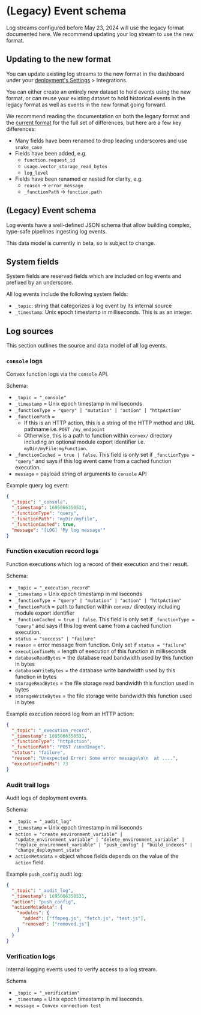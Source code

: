 # (Legacy) Event schema

<Admonition type="info">
  Log streams configured before May 23, 2024 will use the legacy format
  documented here. We recommend updating your log stream to use the new format.
</Admonition>

## Updating to the new format

You can update existing log streams to the new format in the dashboard under
your [deployment's Settings](https://dashboard.convex.dev/deployment/settings) >
Integrations.

You can either create an entirely new dataset to hold events using the new
format, or can reuse your existing dataset to hold historical events in the
legacy format as well as events in the new format going forward.

We recommend reading the documentation on both the legacy format and the
[current format](/docs/production/integrations/log-streams/log-streams.mdx#log-event-schema-beta)
for the full set of differences, but here are a few key differences:

- Many fields have been renamed to drop leading underscores and use `snake_case`
- Fields have been added, e.g.
  - `function.request_id`
  - `usage.vector_storage_read_bytes`
  - `log_level`
- Fields have been renamed or nested for clarity, e.g.
  - `reason` -> `error_message`
  - `_functionPath` -> `function.path`

## (Legacy) Event schema

Log events have a well-defined JSON schema that allow building complex,
type-safe pipelines ingesting log events.

This data model is currently in beta, so is subject to change.

## System fields

System fields are reserved fields which are included on log events and prefixed
by an underscore.

All log events include the following system fields:

- `_topic`: string that categorizes a log event by its internal source
- `_timestamp`: Unix epoch timestamp in milliseconds. This is as an integer.

## Log sources

This section outlines the source and data model of all log events.

### `console` logs

Convex function logs via the `console` API.

Schema:

- `_topic = "_console"`
- `_timestamp` = Unix epoch timestamp in milliseconds
- `_functionType = "query" | "mutation" | "action" | "httpAction"`
- `_functionPath` =
  - If this is an HTTP action, this is a string of the HTTP method and URL
    pathname i.e. `POST /my_endpoint`
  - Otherwise, this is a path to function within `convex/` directory including
    an optional module export identifier i.e. `myDir/myFile:myFunction`.
- `_functionCached = true | false`. This field is only set if
  `_functionType = "query"` and says if this log event came from a cached
  function execution.
- `message` = payload string of arguments to `console` API

Example query log event:

```json
{
  "_topic": "_console",
  "_timestamp": 1695066350531,
  "_functionType": "query",
  "_functionPath": "myDir/myFile",
  "_functionCached": true,
  "message": "[LOG] 'My log message'"
}
```

### Function execution record logs

Function executions which log a record of their execution and their result.

Schema:

- `_topic = "_execution_record"`
- `_timestamp` = Unix epoch timestamp in milliseconds
- `_functionType = "query" | "mutation" | "action" | "httpAction"`
- `_functionPath` = path to function within `convex/` directory including module
  export identifier
- `_functionCached = true | false`. This field is only set if
  `_functionType = "query"` and says if this log event came from a cached
  function execution.
- `status = "success" | "failure"`
- `reason` = error message from function. Only set if `status = "failure"`
- `executionTimeMs` = length of execution of this function in milliseconds
- `databaseReadBytes` = the database read bandwidth used by this function in
  bytes
- `databaseWriteBytes` = the database write bandwidth used by this function in
  bytes
- `storageReadBytes` = the file storage read bandwidth this function used in
  bytes
- `storageWriteBytes` = the file storage write bandwidth this function used in
  bytes

Example execution record log from an HTTP action:

```json
{
  "_topic": "_execution_record",
  "_timestamp": 1695066350531,
  "_functionType": "httpAction",
  "_functionPath": "POST /sendImage",
  "status": "failure",
  "reason": "Unexpected Error: Some error message\n\n  at ....",
  "executionTimeMs": 73
}
```

### Audit trail logs

Audit logs of deployment events.

Schema:

- `_topic = "_audit_log"`
- `_timestamp` = Unix epoch timestamp in milliseconds
- `action = "create_environment_variable" | "update_environment_variable" | "delete_environment_variable" | "replace_environment_variable" | "push_config" | "build_indexes" | "change_deployment_state"`
- `actionMetadata` = object whose fields depends on the value of the `action`
  field.

Example `push_config` audit log:

```json
{
  "_topic": "_audit_log",
  "_timestamp": 1695066350531,
  "action": "push_config",
  "actionMetadata": {
    "modules": {
      "added": ["ffmpeg.js", "fetch.js", "test.js"],
      "removed": ["removed.js"]
    }
  }
}
```

### Verification logs

Internal logging events used to verify access to a log stream.

Schema

- `_topic = "_verification"`
- `_timestamp` = Unix epoch timestamp in milliseconds.
- `message = Convex connection test`
